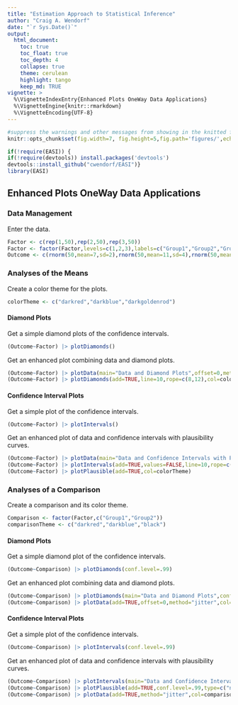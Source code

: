 ```yaml
---
title: "Estimation Approach to Statistical Inference"
author: "Craig A. Wendorf"
date: "`r Sys.Date()`"
output:
  html_document:
    toc: true
    toc_float: true
    toc_depth: 4
    collapse: true
    theme: cerulean
    highlight: tango
    keep_md: TRUE
vignette: >
  %\VignetteIndexEntry{Enhanced Plots OneWay Data Applications}
  %\VignetteEngine{knitr::rmarkdown}
  %\VignetteEncoding{UTF-8}
---
```


```r
#suppress the warnings and other messages from showing in the knitted file.
knitr::opts_chunk$set(fig.width=7, fig.height=5,fig.path='figures/',echo=TRUE,warning=FALSE,message=FALSE)
```

```r
if(!require(EASI)) {
if(!require(devtools)) install.packages('devtools')
devtools::install_github("cwendorf/EASI")}
library(EASI)
```

## Enhanced Plots OneWay Data Applications

### Data Management

Enter the data.
```r
Factor <- c(rep(1,50),rep(2,50),rep(3,50))
Factor <- factor(Factor,levels=c(1,2,3),labels=c("Group1","Group2","Group3"))
Outcome <- c(rnorm(50,mean=7,sd=2),rnorm(50,mean=11,sd=4),rnorm(50,mean=12,sd=4))
```

### Analyses of the Means

Create a color theme for the plots.
```r
colorTheme <- c("darkred","darkblue","darkgoldenrod")
```

#### Diamond Plots

Get a simple diamond plots of the confidence intervals.
```r
(Outcome~Factor) |> plotDiamonds()
```

Get an enhanced plot combining data and diamond plots.
```r
(Outcome~Factor) |> plotData(main="Data and Diamond Plots",offset=0,method="jitter",col=colorTheme)
(Outcome~Factor) |> plotDiamonds(add=TRUE,line=10,rope=c(8,12),col=colorTheme)
```

#### Confidence Interval Plots

Get a simple plot of the confidence intervals.
```r
(Outcome~Factor) |> plotIntervals()
```

Get an enhanced plot of data and confidence intervals with plausibility curves.
```r
(Outcome~Factor) |> plotData(main="Data and Confidence Intervals with Plausibility Curves",offset=-.15,method="jitter",col=colorTheme)
(Outcome~Factor) |> plotIntervals(add=TRUE,values=FALSE,line=10,rope=c(8,12),col=colorTheme)
(Outcome~Factor) |> plotPlausible(add=TRUE,col=colorTheme)
```

### Analyses of a Comparison

Create a comparison and its color theme.
```r
Comparison <- factor(Factor,c("Group1","Group2"))
comparisonTheme <- c("darkred","darkblue","black")
```

#### Diamond Plots

Get a simple diamond plot of the confidence intervals.
```r
(Outcome~Comparison) |> plotDiamonds(conf.level=.99)
```

Get an enhanced plot combining data and diamond plots.
```r
(Outcome~Comparison) |> plotDiamonds(main="Data and Diamond Plots",conf.level=.99,ylim=c(-5,25),rope=c(-2,2),col=comparisonTheme)
(Outcome~Comparison) |> plotData(add=TRUE,offset=0,method="jitter",col=comparisonTheme)
```

#### Confidence Interval Plots

Get a simple plot of the confidence intervals.
```r
(Outcome~Comparison) |> plotIntervals(conf.level=.99)
```

Get an enhanced plot of data and confidence intervals with plausibility curves.
```r
(Outcome~Comparison) |> plotIntervals(main="Data and Confidence Intervals with Plausibility Curves",conf.level=.99,ylim=c(-5,25),values=FALSE,rope=c(-2,2),col=comparisonTheme)
(Outcome~Comparison) |> plotPlausible(add=TRUE,conf.level=.99,type=c("none","none","right"),col=comparisonTheme)
(Outcome~Comparison) |> plotData(add=TRUE,method="jitter",col=comparisonTheme)
```
